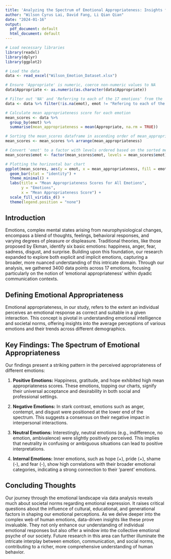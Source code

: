 ---
title: 'Analyzing the Spectrum of Emotional Appropriateness: Insights from a Comprehensive Study'
author: "Wilson Cyrus Lai, David Fang, Li Qian Qian"
date: "2024-01-16"
output:
  pdf_document: default
  html_document: default
---

```{r message=FALSE}
# Load necessary libraries
library(readxl)
library(dplyr)
library(ggplot2)

# Load the data
data <- read_excel("Wilson_Emotion_Dataset.xlsx")

# Ensure 'Appropriate' is numeric, coerce non-numeric values to NA
data$Appropriate <- as.numeric(as.character(data$Appropriate))

# Filter out 'NA' and 'Referring to each of the 17 emotions' from the 'emot' column
data <- data %>% filter(!is.na(emot), emot != "Refering to each of the 17 emotions")

# Calculate mean appropriateness score for each emotion
mean_scores <- data %>%
  group_by(emot) %>%
  summarise(mean_appropriateness = mean(Appropriate, na.rm = TRUE))

# Sorting the mean_scores dataframe in ascending order of mean_appropriateness
mean_scores <- mean_scores %>% arrange(mean_appropriateness)

# Convert 'emot' to a factor with levels ordered based on the sorted mean_appropriateness
mean_scores$emot <- factor(mean_scores$emot, levels = mean_scores$emot)

# Plotting the horizontal bar chart
ggplot(mean_scores, aes(y = emot, x = mean_appropriateness, fill = emot)) +
  geom_bar(stat = "identity") +
  theme_minimal() +
  labs(title = "Mean Appropriateness Scores for All Emotions",
       y = "Emotions",
       x = "Mean Appropriateness Score") +
  scale_fill_viridis_d() + 
  theme(legend.position = "none")

```


## Introduction

Emotions, complex mental states arising from neurophysiological changes, encompass a blend of thoughts, feelings, behavioral responses, and varying degrees of pleasure or displeasure. Traditional theories, like those proposed by Ekman, identify six basic emotions: happiness, anger, fear, sadness, disgust, and surprise. Building upon this foundation, our research expanded to explore both explicit and implicit emotions, capturing a broader, more nuanced understanding of this intricate domain. Through our analysis, we gathered 3400 data points across 17 emotions, focusing particularly on the notion of 'emotional appropriateness' within dyadic communication contexts. 

## Defining Emotional Appropriateness

Emotional appropriateness, in our study, refers to the extent an individual perceives an emotional response as correct and suitable in a given interaction. This concept is pivotal in understanding emotional intelligence and societal norms, offering insights into the average perceptions of various emotions and their trends across different demographics.

## Key Findings: The Spectrum of Emotional Appropriateness

Our findings present a striking pattern in the perceived appropriateness of different emotions:

1. **Positive Emotions:** Happiness, gratitude, and hope exhibited high mean appropriateness scores. These emotions, topping our charts, signify their universal acceptance and desirability in both social and professional settings.

2. **Negative Emotions:** In stark contrast, emotions such as anger, contempt, and disgust were positioned at the lower end of the spectrum. This suggests a consensus on their negative impact in interpersonal interactions.

3. **Neutral Emotions:** Interestingly, neutral emotions (e.g., indifference, no emotion, ambivalence) were slightly positively perceived. This implies that neutrality in confusing or ambiguous situations can lead to positive interpretations.

4. **Internal Emotions:** Inner emotions, such as hope (+), pride (+), shame (-), and fear (-), show high correlations with their broader emotional categories, indicating a strong connection to their 'parent' emotions.

## Concluding Thoughts

Our journey through the emotional landscape via data analysis reveals much about societal norms regarding emotional expression. It raises critical questions about the influence of cultural, educational, and generational factors in shaping our emotional perceptions. As we delve deeper into the complex web of human emotions, data-driven insights like these prove invaluable. They not only enhance our understanding of individual emotional responses but also offer a window into the collective emotional psyche of our society. Future research in this area can further illuminate the intricate interplay between emotion, communication, and social norms, contributing to a richer, more comprehensive understanding of human behavior.


